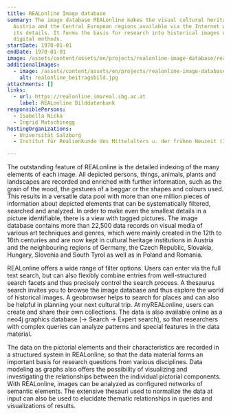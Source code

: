 ```yaml
---
title: REALonline Image database
summary: The image database REALonline makes the visual cultural heritage of
  Austria and the Central European regions available via the Internet with all
  its details. It forms the basis for research into historical images using
  digital methods.
startDate: 1970-01-01
endDate: 1970-01-01
image: /assets/content/assets/en/projects/realonline-image-database/realonline-logo_v2.jpg
additionalImages:
  - image: /assets/content/assets/en/projects/realonline-image-database/additionalImages/realonline_beitragsbild.jpg
    alt: realonline_beitragsbild.jpg
attachments: []
links:
  - url: https://realonline.imareal.sbg.ac.at
    label: REALonline Bilddatenbank
responsiblePersons:
  - Isabella Nicka
  - Ingrid Matschinegg
hostingOrganizations:
  - Universität Salzburg
  - Institut für Realienkunde des Mittelalters u. der frühen Neuzeit (IMAREAL)

---
```

The outstanding feature of REALonline is the detailed indexing of the many elements of each image. All depicted persons, things, animals, plants and landscapes are recorded and enriched with further information, such as the grain of the wood, the gestures of a beggar or the shapes and colours used. This results in a versatile data pool with more than one million pieces of information about depicted elements that can be systematically filtered, searched and analyzed. In order to make even the smallest details in a picture identifiable, there is a view with tagged pictures.
The image database contains more than 22,500 data records on visual media of various art techniques and genres, which were mainly created in the 12th to 16th centuries and are now kept in cultural heritage institutions in Austria and the neighbouring regions of Germany, the Czech Republic, Slovakia, Hungary, Slovenia and South Tyrol as well as in Poland and Romania.

REALonline offers a wide range of filter options. Users can enter via the full text search, but can also flexibly combine entries from well-structured search facets and thus precisely control the search process. A thesaurus search invites you to browse the image database and thus explore the world of historical images. A geobrowser helps to search for places and can also be helpful in planning your next cultural trip. At myREALonline, users can create and share their own collections.
The data is also available online as a neo4j graphics database (-> Search -> Expert search), so that researchers with complex queries can analyze patterns and special features in the data material.

The data on the pictorial elements and their characteristics are recorded in a structured system in REALonline, so that the data material forms an important basis for research questions from various disciplines. Data modeling as graphs also offers the possibility of visualizing and investigating the relationships between the individual pictorial components. With REALonline, images can be analyzed as configured networks of semantic elements. The extensive thesauri used to normalize the data at input can also be used to elucidate thematic relationships in queries and visualizations of results.
